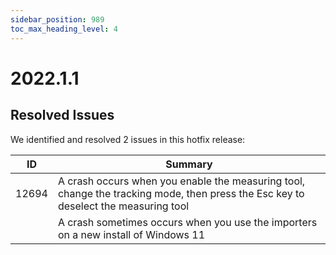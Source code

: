```yaml
---
sidebar_position: 989
toc_max_heading_level: 4
---
```


# 2022.1.1

## Resolved Issues

We identified and resolved 2 issues in this hotfix release:

| ID | Summary |
|---|---|
| 12694 | A crash occurs when you enable the measuring tool, change the tracking mode, then press the Esc key to deselect the measuring tool |
| | A crash sometimes occurs when you use the importers on a new install of Windows 11 |

